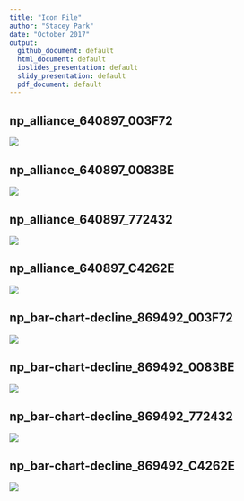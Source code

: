 ```yaml
---
title: "Icon File"
author: "Stacey Park"
date: "October 2017"
output: 
  github_document: default
  html_document: default
  ioslides_presentation: default
  slidy_presentation: default
  pdf_document: default
---
```

## np_alliance_640897_003F72 
<img src = "https://cdn.rawgit.com/lzim/teampsd/hexagon_icons/np_alliance_640897_003F72.svg">   

## np_alliance_640897_0083BE  
<img src = "https://cdn.rawgit.com/lzim/teampsd/hexagon_icons/np_alliance_640897_0083BE.svg">  

## np_alliance_640897_772432  
<img src = "https://cdn.rawgit.com/lzim/teampsd/hexagon_icons/np_alliance_640897_772432.svg">  

## np_alliance_640897_C4262E  
<img src = "https://cdn.rawgit.com/lzim/teampsd/hexagon_icons/np_alliance_640897_C4262E.svg">  

## np_bar-chart-decline_869492_003F72  
<img src = "https://cdn.rawgit.com/lzim/teampsd/hexagon_icons/np_bar-chart-decline_869492_003F72.svg">  

## np_bar-chart-decline_869492_0083BE  
<img src = "https://cdn.rawgit.com/lzim/teampsd/hexagon_icons/np_bar-chart-decline_869492_0083BE.svg">  

## np_bar-chart-decline_869492_772432  
<img src = "https://cdn.rawgit.com/lzim/teampsd/hexagon_icons/np_bar-chart-decline_869492_772432.svg">  

## np_bar-chart-decline_869492_C4262E  
<img src = "https://cdn.rawgit.com/lzim/teampsd/hexagon_icons/np_bar-chart-decline_869492_C4262E.svg">  


